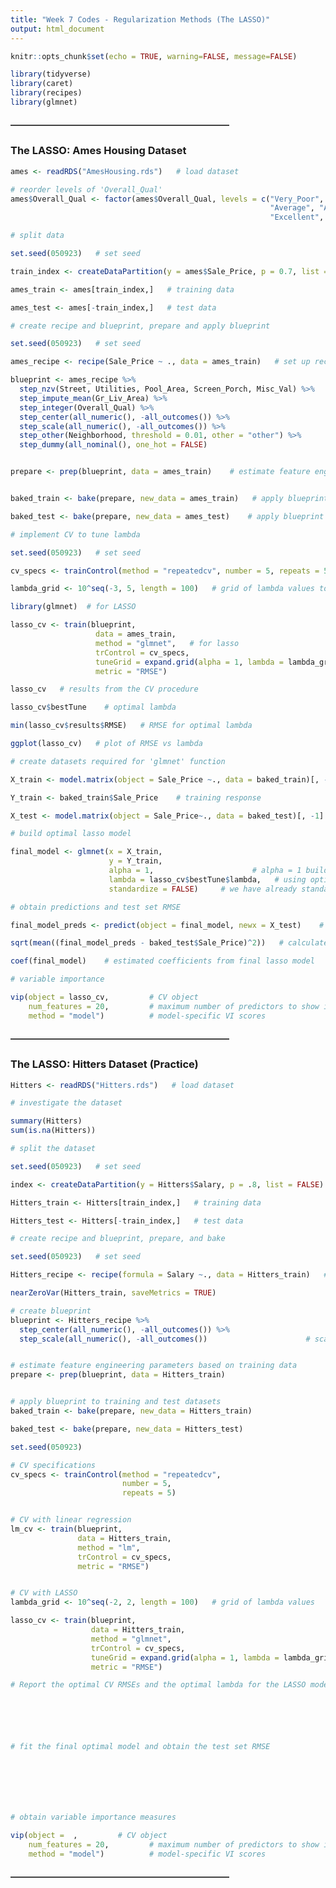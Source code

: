 ```yaml
---
title: "Week 7 Codes - Regularization Methods (The LASSO)"
output: html_document
---
```


```r
knitr::opts_chunk$set(echo = TRUE, warning=FALSE, message=FALSE)

library(tidyverse)
library(caret)
library(recipes)
library(glmnet)
```

#### ---------------------------------------------------------------------------
### The LASSO: Ames Housing Dataset


```r
ames <- readRDS("AmesHousing.rds")   # load dataset
```


```r
# reorder levels of 'Overall_Qual'
ames$Overall_Qual <- factor(ames$Overall_Qual, levels = c("Very_Poor", "Poor", "Fair", "Below_Average", 
                                                          "Average", "Above_Average", "Good", "Very_Good", 
                                                          "Excellent", "Very_Excellent"))
```


```r
# split data

set.seed(050923)   # set seed

train_index <- createDataPartition(y = ames$Sale_Price, p = 0.7, list = FALSE)   # consider 70-30 split

ames_train <- ames[train_index,]   # training data

ames_test <- ames[-train_index,]   # test data
```


```r
# create recipe and blueprint, prepare and apply blueprint

set.seed(050923)   # set seed

ames_recipe <- recipe(Sale_Price ~ ., data = ames_train)   # set up recipe

blueprint <- ames_recipe %>%    
  step_nzv(Street, Utilities, Pool_Area, Screen_Porch, Misc_Val) %>%   # filter out zv/nzv predictors
  step_impute_mean(Gr_Liv_Area) %>%                                    # impute missing entries
  step_integer(Overall_Qual) %>%                                       # numeric conversion of levels of the predictors   
  step_center(all_numeric(), -all_outcomes()) %>%                      # center (subtract mean) all numeric predictors
  step_scale(all_numeric(), -all_outcomes()) %>%                       # scale (divide by standard deviation) all numeric predictors
  step_other(Neighborhood, threshold = 0.01, other = "other") %>%      # lumping required predictors
  step_dummy(all_nominal(), one_hot = FALSE)                           # one-hot/dummy encode nominal categorical predictors


prepare <- prep(blueprint, data = ames_train)    # estimate feature engineering parameters based on training data


baked_train <- bake(prepare, new_data = ames_train)   # apply blueprint to training data

baked_test <- bake(prepare, new_data = ames_test)    # apply blueprint to test data 
```


```r
# implement CV to tune lambda

set.seed(050923)   # set seed

cv_specs <- trainControl(method = "repeatedcv", number = 5, repeats = 5)   # CV specifications

lambda_grid <- 10^seq(-3, 5, length = 100)   # grid of lambda values to search over #range is .001 to 1000. #if optimal lambda is right at the boundary either .001 or 1000, expand lamda search #we landed at 1000 which makes us expand to check range .001 to 100000.

library(glmnet)  # for LASSO

lasso_cv <- train(blueprint,
                   data = ames_train,
                   method = "glmnet",   # for lasso
                   trControl = cv_specs,
                   tuneGrid = expand.grid(alpha = 1, lambda = lambda_grid),  # alpha = 1 implements lasso #alpha = 0 implements ridge regression
                   metric = "RMSE")
```


```r
lasso_cv   # results from the CV procedure
```


```r
lasso_cv$bestTune    # optimal lambda
```


```r
min(lasso_cv$results$RMSE)   # RMSE for optimal lambda
```


```r
ggplot(lasso_cv)   # plot of RMSE vs lambda
```


```r
# create datasets required for 'glmnet' function

X_train <- model.matrix(object = Sale_Price ~., data = baked_train)[, -1]   # training features without intercept

Y_train <- baked_train$Sale_Price    # training response

X_test <- model.matrix(object = Sale_Price~., data = baked_test)[, -1]   # test features without intercept
```

```r
# build optimal lasso model

final_model <- glmnet(x = X_train, 
                      y = Y_train, 
                      alpha = 1,                      # alpha = 1 builds lasso model
                      lambda = lasso_cv$bestTune$lambda,   # using optimal lambda from CV
                      standardize = FALSE)     # we have already standardized during data preprocessing
```


```r
# obtain predictions and test set RMSE

final_model_preds <- predict(object = final_model, newx = X_test)    # obtain predictions

sqrt(mean((final_model_preds - baked_test$Sale_Price)^2))   # calculate test set RMSE
```


```r
coef(final_model)    # estimated coefficients from final lasso model
```


```r
# variable importance

vip(object = lasso_cv,         # CV object 
    num_features = 20,         # maximum number of predictors to show importance for
    method = "model")          # model-specific VI scores
```




#### ---------------------------------------------------------------------------
### The LASSO: Hitters Dataset (Practice)


```r
Hitters <- readRDS("Hitters.rds")   # load dataset
```


```r
# investigate the dataset

summary(Hitters)
sum(is.na(Hitters))


```


```r
# split the dataset

set.seed(050923)   # set seed

index <- createDataPartition(y = Hitters$Salary, p = .8, list = FALSE)   

Hitters_train <- Hitters[train_index,]   # training data

Hitters_test <- Hitters[-train_index,]   # test data
```


```r
# create recipe and blueprint, prepare, and bake

set.seed(050923)   # set seed

Hitters_recipe <- recipe(formula = Salary ~., data = Hitters_train)   # sets up the type and role of variables

nearZeroVar(Hitters_train, saveMetrics = TRUE)

# create blueprint
blueprint <- Hitters_recipe %>%  
  step_center(all_numeric(), -all_outcomes()) %>%                      # center (subtract mean) all numeric predictors
  step_scale(all_numeric(), -all_outcomes())                      # scale (divide by standard deviation) all numeric predictors


# estimate feature engineering parameters based on training data
prepare <- prep(blueprint, data = Hitters_train)    


# apply blueprint to training and test datasets 
baked_train <- bake(prepare, new_data = Hitters_train)   

baked_test <- bake(prepare, new_data = Hitters_test)    
```


```r
set.seed(050923)   

# CV specifications
cv_specs <- trainControl(method = "repeatedcv",
                         number = 5,
                         repeats = 5)


# CV with linear regression
lm_cv <- train(blueprint,
               data = Hitters_train, 
               method = "lm",
               trControl = cv_specs,
               metric = "RMSE")


# CV with LASSO
lambda_grid <- 10^seq(-2, 2, length = 100)   # grid of lambda values

lasso_cv <- train(blueprint,
                  data = Hitters_train, 
                  method = "glmnet",
                  trControl = cv_specs,
                  tuneGrid = expand.grid(alpha = 1, lambda = lambda_grid),
                  metric = "RMSE")
```


```r
# Report the optimal CV RMSEs and the optimal lambda for the LASSO model.







```


```r
# fit the final optimal model and obtain the test set RMSE








```


```r
# obtain variable importance measures

vip(object =  ,         # CV object 
    num_features = 20,         # maximum number of predictors to show importance for
    method = "model")          # model-specific VI scores
```

#### ---------------------------------------------------------------------------